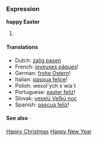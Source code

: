 ===Expression===
'''happy Easter'''

# 

====Translations====
*Dutch: [[zalig pasen]]
*French: [[joyeuses pâques]]!
*German: [[frohe Ostern]]!
*Italian: [[pasqua felice]]!
*Polish: wesol`ych s`wia`t
*Portuguese: [[easter feliz]]!
*Slovak: [[veselú Veľkú noc]]
*Spanish: [[pascua feliz]]!

====See also====
[[Happy Christmas]]
[[Happy New Year]]